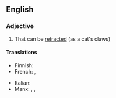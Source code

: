 {{also|rétractile}}

==English==

===Adjective===
{{en-adj}}

# That can be [[retract]]ed (as a cat's claws)

====Translations====
{{trans-top|that can be retracted}}
* Finnish: {{t|fi|sisäänvedettävä}}
* French: {{t+|fr|rétractable|m|f}}, {{t+|fr|rétractile|m|f}}
{{trans-mid}}
* Italian: {{t+|it|retrattile}}
* Manx: {{t|gv|yn-chraplaghey}}, {{t|gv|yn-hirkaghey}}, {{t|gv|yn-yrjaghey}}
{{trans-bottom}}
